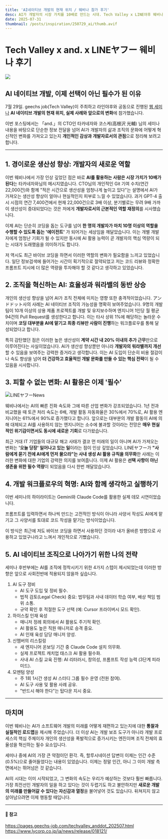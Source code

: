 ```yaml
---
title: 'AI네이티브 개발의 현재 위치 / 웨비나 참가 후기'
desc: AI가 개발자의 시장 가치를 10배로 만드는 시대. Tech Valley x LINE야후 웨비나에서 다룬 AI 네이티브 개발의 현재 위치, 개발자의 역할 변화, 조직 혁신 사례에 대한 깊이 있는 후기입니다.
date: 2025-07-31
thumbnail: /posts/inspiration/250729_ai/thumb.avif
---
```


<h1>Tech Valley x and. x LINEヤフー 웨비나 후기</h1>

![](/posts/inspiration/250729_ai/TECHVALLEY20250729.avif)

## AI 네이티브 개발, 이제 선택이 아닌 필수가 된 이유

7월 29일. geechs job(Tech Valley)이 주최하고 라인야후와 공동으로 진행된 [웹 세미나](https://pages.geechs-job.com/techvalley_anddot_202507.html) **AI 네이티브 개발의 현재 위치, 실제 사례와 앞으로의 변화**에 참가했습니다.

이번 포스팅에서는 「and.」의 CTO인 타카네자와 코스케(高根沢 光輔) 님의 세미나 내용을 바탕으로 단순한 정보 전달을 넘어 AI가 개발자의 삶과 조직의 문화에 어떻게 혁신적인 변화를 가져오고 있는지 **개인적인 감상과 개발자로서의 관점**으로 정리해 보려고 합니다.

---

## 1. 경이로운 생산성 향상: 개발자의 새로운 역할

이번 웨비나에서 가장 인상 깊었던 점은 바로 **AI를 활용하는 사람은 시장 가치가 10배가 된다**는 타카네자와님의 메시지였습니다. CTO님의 개인적인 Git 기여 수치(연간 22,000건)와 함께 "적은 시간으로 생산성을 엄청나게 높이고 있다"는 설명에서 AI가 가져오는 생산성 향상이 얼마나 현실적인지 피부로 느낄 수 있었습니다. 과거 GPT-4 출시 시점의 연간 7,400건에서 현재 22,000건으로 3배 이상, 분기별로는 무려 9배 가까이 생산성이 증대되었다는 것은 저에게 **개발자로서의 근본적인 역할 재정의**를 시사했습니다.

이제 AI는 단순히 코딩을 돕는 도구를 넘어 **한 명의 개발자가 마치 10명 이상의 역할을 수행할 수 있도록 돕는 '에이전트'** 가 되어가는 세상임을 깨달았습니다. 이는 개별 개발자에게 엄청난 기회가 될 수 있지만 동시에 AI 활용 능력이 곧 개발자의 핵심 역량이 되는 시대가 도래했음을 의미하기도 합니다.

저 역시도 최근 바이브 코딩을 하면서 이러한 역할의 변화가 필요함을 느끼고 있었습니다. 일단 정보검색에 들어가는 시간이 획기적으로 절약되었고 저는 코드 리뷰와 정확한 프롬프트 지시에 더 많은 역량을 투자해야 할 것 같다고 생각하고 있었습니다.

## 2. 조직을 혁신하는 AI: 효율성과 워라밸의 동반 상승

개인의 생산성 향상을 넘어 AI가 조직 전체에 미치는 영향 또한 충격적이었습니다. アンドドット사의 사례는 AI 네이티브 조직의 가능성을 명확히 보여주었습니다. 9명의 개발팀이 10개 이상의 상용 제품 프로젝트를 개발 및 유지보수하며 엔지니어 1인당 월 평균 94건의 Pull Request를 생성한다고 합니다. 이는 타사 상위 1%에 해당하는 놀라운 수치이며 **코딩 대부분을 AI에 맡기고 최종 리뷰만 사람이 진행**하는 워크플로우를 통해 달성되었다고 합니다.

특히 감탄했던 점은 이러한 높은 생산성이 **계약 시간 내 20% 이내의 추가 근무**만으로 이루어진다는 사실이었습니다. AI가 생산성 향상뿐만 아니라 **개발자의 워라밸까지 개선**할 수 있음을 보여주는 강력한 증거라고 생각합니다. 이는 AI 도입이 단순히 비용 절감이나 속도 향상을 넘어 **더 건강하고 효율적인 개발 문화를 만들 수 있는 핵심 전략**이 될 수 있음을 시사합니다.

## 3. 피할 수 없는 변화: AI 활용은 이제 '필수'

![LINEヤフーNews](/posts/inspiration/250729_ai/lineyahoo.avif)

웨비나에서는 AI의 빠른 진화 속도와 그에 따른 산업 변화가 강조되었습니다. 1년 전과 비교했을 때 토큰 처리 속도는 6배, 개발 활동 자동화율은 30%에서 70%로, AI 활용 엔지니어는 61%에서 90%로 증가했다고 합니다. 앞으로는 대부분의 개발 활동이 AI에 의해 대체되고 AI를 사용하지 않는 엔지니어는 소수에 불과할 것이라는 전망은 **매우 현실적인 위기감이면서도 동시에 새로운 기회**로 다가왔습니다.

최근 거대 IT 기업들의 대규모 해고 사태가 결코 먼 미래의 일이 아니며 AI가 가져오는 변화는 **'오늘 당장' 일어나고 있는 일**이라는 점이 인상 깊었습니다. LINEヤフー가 **"사람에게 묻기 전에 AI에게 먼저 물으라"는 사내 생성 AI 활용 규칙을 의무화**한 사례는 이러한 변화에 대한 기업의 강력한 의지를 보여줍니다. 이제 AI 활용은 **선택 사항이 아닌 생존을 위한 필수 역량**이 되었음을 다시 한번 깨달았습니다.

## 4. 개발 워크플로우의 혁명: AI와 함께 생각하고 실행하기

이번 세미나의 하이라이트는 Gemini와 Claude Code를 활용한 실제 데모 시연이었습니다.

프롬프트를 입력하면서 하나씩 만드는 고전적인 방식이 아니라 사양서 작성도 AI에게 맡기고 그 사양서를 토대로 코드 작성을 맡기는 방식이었습니다.

이 방식은 최근에 저도 바이브 코딩을 하면서 사용하던 것이라 내가 올바른 방향으로 사용하고 있었구나라고 느껴서 개인적으로 기뻤습니다.

## 5. AI 네이티브 조직으로 나아가기 위한 나의 전략

세미나 후반부에는 AI를 조직에 정착시키기 위한 4가지 스텝이 제시되었는데 이러한 방향은 앞으로 사회전반에 적용되지 않을까 싶습니다.

1. AI 도구 정비
    - AI 도구 도입 및 정비 필수.
    - 법적 검토(Legal Check) 중요: 법무팀과 사내 데이터 학습 여부, 배상 책임 범위 소통.
    - 규약 확인 후 적절한 도구 선택 (예: Cursor 프라이버시 모드 확인).
2. 하이스킬 인재 육성
    - 매니저 정례 회의에서 AI 활용도 주기적 확인.
    - AI 활용도 높은 직원 매니저로 승격 중요.
    - AI 인재 육성 담당 매니저 양성.
3. 신멤버의 리스킬링
    - 새 엔지니어 온보딩 기간 중 Claude Code 설치 의무화.
    - 실제 프로젝트 캐치업 태스크 AI 활용 필수화.
    - 사내 AI 스킬 교육 진행: AI 리터러시, 창의성, 프롬프트 작성 능력 (3단계 피라미드).
4. 모멘텀 양성
    - 주 1회 1시간 생성 AI 스터디 그룹 필수 운영 (전원 참여).
    - AI 도구 사용 및 활용 사례 공유.
    - "반드시 해야 한다"는 탑다운 지시 중요.

---

## 마치며

이번 웨비나는 AI가 소프트웨어 개발의 미래를 어떻게 재편하고 있는지에 대한 **통찰과 실질적인 로드맵**을 제시해 주었습니다. 더 이상 AI는 개발 보조 도구가 아니라 개발 프로세스의 핵심 주체이자 개인의 생산성을 폭발적으로 증가시키는 엔진이며 조직 전체의 효율성을 혁신하는 필수 요소입니다.

세미나 중에 AI의 가장 큰 약점이던 환각. 즉, 할루시네이션 답변이 이제는 인간 수준(0.5%)으로 줄어들었다는 내용이 있었습니다.
이제는 정말 인간, 아니 그 이미 개발 측면에서는 뛰어넘은 것 같습니다.

AI의 시대는 이미 시작되었고, 그 변화의 속도는 우리가 예상하는 것보다 훨씬 빠릅니다. 가장 최전선인 개발자의 일을 하고 있다는 것이 두렵기도 하고 불안하지만 **새로운 개발의 미래를 만들어갈 수 있다는 자신감과 열정**을 불어넣어 것도 있습니다. 뒤쳐지지 않고 살아남으려면 이제 행동할 때입니다.

---

#### 🔗 참고
https://pages.geechs-job.com/techvalley_anddot_202507.html
https://www.lycorp.co.jp/ja/news/release/018121/